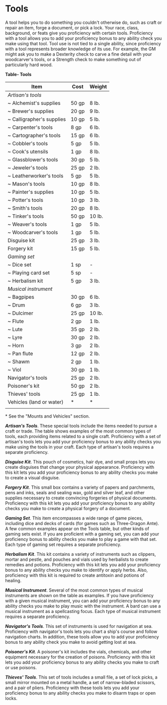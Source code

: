 # Tools
A tool helps you to do something you couldn't otherwise do, such as craft or repair an item, forge a document, or pick a lock. Your race, class, background, or feats give you proficiency with certain tools. Proficiency with a tool allows you to add your proficiency bonus to any ability check you make using that tool. Tool use is not tied to a single ability, since proficiency with a tool represents broader knowledge of its use. For example, the GM might ask you to make a Dexterity check to carve a fine detail with your woodcarver's tools, or a Strength check to make something out of particularly hard wood.

**Table- Tools**

| Item                      | Cost  | Weight |
|---------------------------|-------|--------|
| *Artisan's tools*         |       |        |
| ~ Alchemist's supplies    | 50 gp | 8 lb.  |
| ~ Brewer's supplies       | 20 gp | 9 lb.  |
| ~ Calligrapher's supplies | 10 gp | 5 lb.  |
| ~ Carpenter's tools       | 8 gp  | 6 lb.  |
| ~ Cartographer's tools    | 15 gp | 6 lb.  |
| ~ Cobbler's tools         | 5 gp  | 5 lb.  |
| ~ Cook's utensils         | 1 gp  | 8 lb.  |
| ~ Glassblower's tools     | 30 gp | 5 lb.  |
| ~ Jeweler's tools         | 25 gp | 2 lb.  |
| ~ Leatherworker's tools   | 5 gp  | 5 lb.  |
| ~ Mason's tools           | 10 gp | 8 lb.  |
| ~ Painter's supplies      | 10 gp | 5 lb.  |
| ~ Potter's tools          | 10 gp | 3 lb.  |
| ~ Smith's tools           | 20 gp | 8 lb.  |
| ~ Tinker's tools          | 50 gp | 10 lb. |
| ~ Weaver's tools          | 1 gp  | 5 lb.  |
| ~ Woodcarver's tools      | 1 gp  | 5 lb.  |
| Disguise kit              | 25 gp | 3 lb.  |
| Forgery kit               | 15 gp | 5 lb.  |
| *Gaming set*              |       |        |
| ~ Dice set                | 1 sp  | -      |
| ~ Playing card set        | 5 sp  | -      |
| ~ Herbalism kit           | 5 gp  | 3 lb.  |
| *Musical instrument*      |       |        |
| ~ Bagpipes                | 30 gp | 6 lb.  |
| ~ Drum                    | 6 gp  | 3 lb.  |
| ~ Dulcimer                | 25 gp | 10 lb. |
| ~ Flute                   | 2 gp  | 1 lb.  |
| ~ Lute                    | 35 gp | 2 lb.  |
| ~ Lyre                    | 30 gp | 2 lb.  |
| ~ Horn                    | 3 gp  | 2 lb.  |
| ~ Pan flute               | 12 gp | 2 lb.  |
| ~ Shawm                   | 2 gp  | 1 lb.  |
| ~ Viol                    | 30 gp | 1 lb.  |
| Navigator's tools         | 25 gp | 2 lb.  |
| Poisoner's kit            | 50 gp | 2 lb.  |
| Thieves' tools            | 25 gp | 1 lb.  |
| Vehicles (land or water)  | *     | *      |
|                           |       |        |

\* See the "Mounts and Vehicles" section.

***Artisan's Tools***. These special tools include the items needed to pursue a craft or trade. The table shows examples of the most common types of tools, each providing items related to a single craft. Proficiency with a set of artisan's tools lets you add your proficiency bonus to any ability checks you make using the tools in your craft. Each type of artisan's tools requires a separate proficiency.

***Disguise Kit***. This pouch of cosmetics, hair dye, and small props lets you create disguises that change your physical appearance. Proficiency with this kit lets you add your proficiency bonus to any ability checks you make to create a visual disguise.

***Forgery Kit***. This small box contains a variety of papers and parchments, pens and inks, seals and sealing wax, gold and silver leaf, and other supplies necessary to create convincing forgeries of physical documents. Proficiency with this kit lets you add your proficiency bonus to any ability checks you make to create a physical forgery of a document.

***Gaming Set***. This item encompasses a wide range of game pieces, including dice and decks of cards (for games such as Three-Dragon Ante). A few common examples appear on the Tools table, but other kinds of gaming sets exist. If you are proficient with a gaming set, you can add your proficiency bonus to ability checks you make to play a game with that set. Each type of gaming set requires a separate proficiency.

***Herbalism Kit***. This kit contains a variety of instruments such as clippers, mortar and pestle, and pouches and vials used by herbalists to create remedies and potions. Proficiency with this kit lets you add your proficiency bonus to any ability checks you make to identify or apply herbs. Also, proficiency with this kit is required to create antitoxin and potions of healing.

***Musical Instrument***. Several of the most common types of musical instruments are shown on the table as examples. If you have proficiency with a given musical instrument, you can add your proficiency bonus to any ability checks you make to play music with the instrument. A bard can use a musical instrument as a spellcasting focus. Each type of musical instrument requires a separate proficiency.

***Navigator's Tools***. This set of instruments is used for navigation at sea. Proficiency with navigator's tools lets you chart a ship's course and follow navigation charts. In addition, these tools allow you to add your proficiency bonus to any ability check you make to avoid getting lost at sea.

***Poisoner's Kit***. A poisoner's kit includes the vials, chemicals, and other equipment necessary for the creation of poisons. Proficiency with this kit lets you add your proficiency bonus to any ability checks you make to craft or use poisons.

***Thieves' Tools***. This set of tools includes a small file, a set of lock picks, a small mirror mounted on a metal handle, a set of narrow-bladed scissors, and a pair of pliers. Proficiency with these tools lets you add your proficiency bonus to any ability checks you make to disarm traps or open locks.
